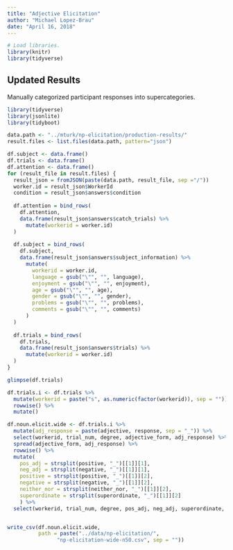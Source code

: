 ```yaml
---
title: "Adjective Elicitation"
author: "Michael Lopez-Brau"
date: "April 16, 2018"
---
```


```r
# Load libraries.
library(knitr)
library(tidyverse)
```

## Updated Results

Manually categorized participant responses into supercategories.

```r
library(tidyverse)
library(jsonlite)
library(tidyboot)
```


```r
data.path <- "../mturk/np-elicitation/production-results/"
result.files <- list.files(data.path, pattern="json")

df.subject <- data.frame()
df.trials <- data.frame()
df.attention <- data.frame()
for (result_file in result.files) {
  result_json = fromJSON(paste(data.path, result_file, sep ="/"))
  worker.id = result_json$WorkerId
  condition = result_json$answers$condition
  
  df.attention = bind_rows(
    df.attention, 
    data.frame(result_json$answers$catch_trials) %>%
      mutate(workerid = worker.id)
  )
    
  df.subject = bind_rows(
    df.subject, 
    data.frame(result_json$answers$subject_information) %>% 
      mutate(
        workerid = worker.id,
        language = gsub("\"", "", language),
        enjoyment = gsub("\"", "", enjoyment),
        age = gsub("\"", "", age),
        gender = gsub("\"", "", gender),
        problems = gsub("\"", "", problems),
        comments = gsub("\"", "", comments)
      ) 
  )
    
  df.trials = bind_rows(
    df.trials, 
    data.frame(result_json$answers$trials) %>%
      mutate(workerid = worker.id)
  )
}
```


```r
glimpse(df.trials)

df.trials.i <- df.trials %>%
  mutate(workerid = paste("s", as.numeric(factor(workerid)), sep = "")) %>%
  rowwise() %>%
  mutate()

df.noun.elicit.wide <- df.trials.i %>% 
  mutate(adj_response = paste(adjective, response, sep = "_")) %>%
  select(workerid, trial_num, degree, adjective_form, adj_response) %>%
  spread(adjective_form, adj_response) %>%
  rowwise() %>%
  mutate(
    pos_adj = strsplit(positive, "_")[[1]][1],
    neg_adj = strsplit(negative, "_")[[1]][1],
    positive = strsplit(positive, "_")[[1]][2],
    negative = strsplit(negative, "_")[[1]][2],
    neither_nor = strsplit(neither_nor, "_")[[1]][2],
    superordinate = strsplit(superordinate, "_")[[1]][2]
    ) %>%
  select(workerid, trial_num, degree, pos_adj, neg_adj, superordinate, positive, neither_nor, negative)


write_csv(df.noun.elicit.wide, 
          path = paste("../data/np-elicitation/",
                "np-elicitation-wide-n50.csv", sep = ""))
```

